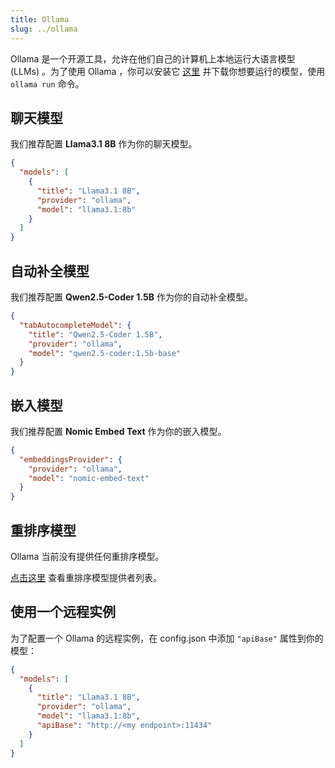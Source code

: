 ```yaml
---
title: Ollama
slug: ../ollama
---
```


Ollama 是一个开源工具，允许在他们自己的计算机上本地运行大语言模型 (LLMs) 。为了使用 Ollama ，你可以安装它 [这里](https://ollama.ai/download) 并下载你想要运行的模型，使用 `ollama run` 命令。

## 聊天模型

我们推荐配置 **Llama3.1 8B** 作为你的聊天模型。

```json title="config.json"
{
  "models": [
    {
      "title": "Llama3.1 8B",
      "provider": "ollama",
      "model": "llama3.1:8b"
    }
  ]
}
```

## 自动补全模型

我们推荐配置 **Qwen2.5-Coder 1.5B** 作为你的自动补全模型。

```json title="config.json"
{
  "tabAutocompleteModel": {
    "title": "Qwen2.5-Coder 1.5B",
    "provider": "ollama",
    "model": "qwen2.5-coder:1.5b-base"
  }
}
```

## 嵌入模型

我们推荐配置 **Nomic Embed Text** 作为你的嵌入模型。

```json title="config.json"
{
  "embeddingsProvider": {
    "provider": "ollama",
    "model": "nomic-embed-text"
  }
}
```

## 重排序模型

Ollama 当前没有提供任何重排序模型。

[点击这里](../../model-roles/reranking.mdx) 查看重排序模型提供者列表。

## 使用一个远程实例

为了配置一个 Ollama 的远程实例，在 config.json 中添加 `"apiBase"` 属性到你的模型：

```json title="config.json"
{
  "models": [
    {
      "title": "Llama3.1 8B",
      "provider": "ollama",
      "model": "llama3.1:8b",
      "apiBase": "http://<my endpoint>:11434"
    }
  ]
}
```
